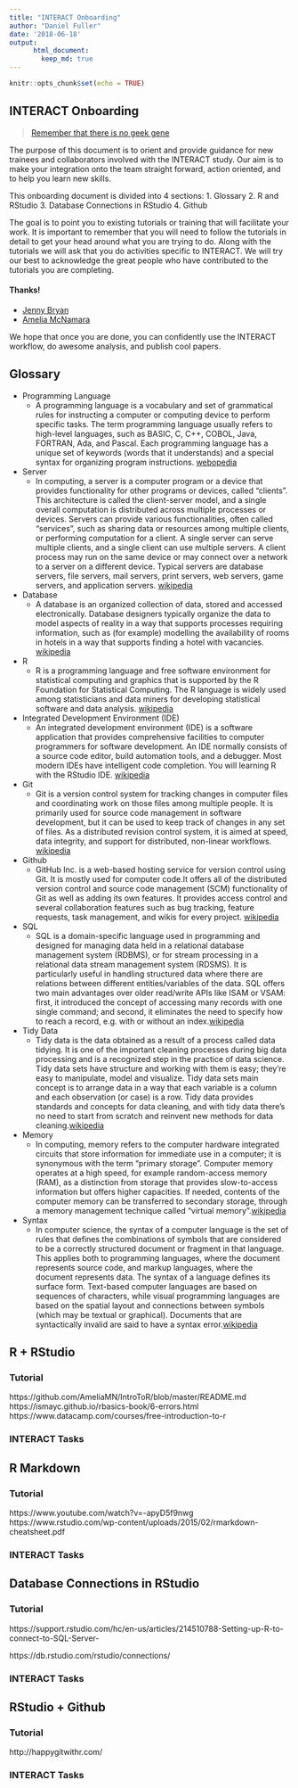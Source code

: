 ```yaml
---
title: "INTERACT Onboarding"
author: "Daniel Fuller"
date: '2018-06-18'
output:
      html_document:
        keep_md: true
---
```


```r
knitr::opts_chunk$set(echo = TRUE)
```

## INTERACT Onboarding

> [Remember that there is no geek gene](http://journals.plos.org/ploscompbiol/article?id=10.1371/journal.pcbi.1006023)

The purpose of this document is to orient and provide guidance for new trainees and collaborators involved with the INTERACT study. Our aim is to make your integration onto the team straight forward, action oriented, and to help you learn new skills. 

This onboarding document is divided into 4 sections: 
1. Glossary
2. R and RStudio
3. Database Connections in RStudio
4. Github

The goal is to point you to existing tutorials or training that will facilitate your work. It is important to remember that you will need to follow the tutorials in detail to get your head around what you are trying to do. Along with the tutorials we will ask that you do activities specific to INTERACT. We will try our best to acknowledge the great people who have contributed to the tutorials you are completing. 

#### Thanks!

- [Jenny Bryan](https://twitter.com/JennyBryan)
- [Amelia McNamara](https://twitter.com/AmeliaMN)

We hope that once you are done, you can confidently use the INTERACT workflow, do awesome analysis, and publish cool papers. 

## Glossary

- Programming Language
    - A programming language is a vocabulary and set of grammatical rules for instructing a computer or computing device to perform specific tasks. The term programming language usually refers to high-level languages, such as BASIC, C, C++, COBOL, Java, FORTRAN, Ada, and Pascal. Each programming language has a unique set of keywords (words that it understands) and a special syntax for organizing program instructions.  [webopedia](https://www.webopedia.com/TERM/P/programming_language.html)
- Server
   - In computing, a server is a computer program or a device that provides functionality for other programs or devices, called “clients”. This architecture is called the client-server model, and a single overall computation is distributed across multiple processes or devices. Servers can provide various functionalities, often called “services”, such as sharing data or resources among multiple clients, or performing computation for a client. A single server can serve multiple clients, and a single client can use multiple servers. A client process may run on the same device or may connect over a network to a server on a different device. Typical servers are database servers, file servers, mail servers, print servers, web servers, game servers, and application servers.   [wikipedia](https://en.wikipedia.org/wiki/Server_(computing))
- Database
    - A database is an organized collection of data, stored and accessed electronically. Database designers typically organize the data to model aspects of reality in a way that supports processes requiring information, such as (for example) modelling the availability of rooms in hotels in a way that supports finding a hotel with vacancies. [wikipedia](https://en.wikipedia.org/wiki/Database)
- R
    - R is a programming language and free software environment for statistical computing and graphics that is supported by the R Foundation for Statistical Computing. The R language is widely used among statisticians and data miners for developing statistical software and data analysis. [wikipedia](https://en.wikipedia.org/wiki/R_(programming_language))
- Integrated Development Environment (IDE)
    - An integrated development environment (IDE) is a software application that provides comprehensive facilities to computer programmers for software development. An IDE normally consists of a source code editor, build automation tools, and a debugger. Most modern IDEs have intelligent code completion. You will learning R with the RStudio IDE.  [wikipedia](https://en.wikipedia.org/wiki/Integrated_development_environment)
- Git
    - Git is a version control system for tracking changes in computer files and coordinating work on those files among multiple people. It is primarily used for source code management in software development, but it can be used to keep track of changes in any set of files. As a distributed revision control system, it is aimed at speed, data integrity, and support for distributed, non-linear workflows. [wikipedia](https://en.wikipedia.org/wiki/Git) 
- Github
    - GitHub Inc. is a web-based hosting service for version control using Git. It is mostly used for computer code.It offers all of the distributed version control and source code management (SCM) functionality of Git as well as adding its own features. It provides access control and several collaboration features such as bug tracking, feature requests, task management, and wikis for every project. [wikipedia](https://en.wikipedia.org/wiki/GitHub) 
- SQL
    - SQL is a domain-specific language used in programming and designed for managing data held in a relational database management system (RDBMS), or for stream processing in a relational data stream management system (RDSMS). It is particularly useful in handling structured data where there are relations between different entities/variables of the data. SQL offers two main advantages over older read/write APIs like ISAM or VSAM: first, it introduced the concept of accessing many records with one single command; and second, it eliminates the need to specify how to reach a record, e.g. with or without an index.[wikipedia](https://en.wikipedia.org/wiki/SQL)
- Tidy Data
     - Tidy data is the data obtained as a result of a process called data tidying. It is one of the important cleaning processes during big data processing and is a recognized step in the practice of data science. Tidy data sets have structure and working with them is easy; they’re easy to manipulate, model and visualize. Tidy data sets main concept is to arrange data in a way that each variable is a column and each observation (or case) is a row. Tidy data provides standards and concepts for data cleaning, and with tidy data there’s no need to start from scratch and reinvent new methods for data cleaning.[wikipedia](https://en.wikipedia.org/wiki/Tidy_data)
- Memory
     - In computing, memory refers to the computer hardware integrated circuits that store information for immediate use in a computer; it is synonymous with the term “primary storage”. Computer memory operates at a high speed, for example random-access memory (RAM), as a distinction from storage that provides slow-to-access information but offers higher capacities. If needed, contents of the computer memory can be transferred to secondary storage, through a memory management technique called “virtual memory”.[wikipedia](https://en.wikipedia.org/wiki/Computer_memory) 
- Syntax
    - In computer science, the syntax of a computer language is the set of rules that defines the combinations of symbols that are considered to be a correctly structured document or fragment in that language. This applies both to programming languages, where the document represents source code, and markup languages, where the document represents data. The syntax of a language defines its surface form. Text-based computer languages are based on sequences of characters, while visual programming languages are based on the spatial layout and connections between symbols (which may be textual or graphical). Documents that are syntactically invalid are said to have a syntax error.[wikipedia](https://en.wikipedia.org/wiki/Syntax_(programming_languages)) 

## R + RStudio

### Tutorial

https://github.com/AmeliaMN/IntroToR/blob/master/README.md
https://ismayc.github.io/rbasics-book/6-errors.html
https://www.datacamp.com/courses/free-introduction-to-r

### INTERACT Tasks

## R Markdown

### Tutorial
https://www.youtube.com/watch?v=-apyD5f9nwg
https://www.rstudio.com/wp-content/uploads/2015/02/rmarkdown-cheatsheet.pdf

### INTERACT Tasks

## Database Connections in RStudio

### Tutorial

https://support.rstudio.com/hc/en-us/articles/214510788-Setting-up-R-to-connect-to-SQL-Server-

https://db.rstudio.com/rstudio/connections/

### INTERACT Tasks

##  RStudio + Github

### Tutorial

http://happygitwithr.com/

### INTERACT Tasks

